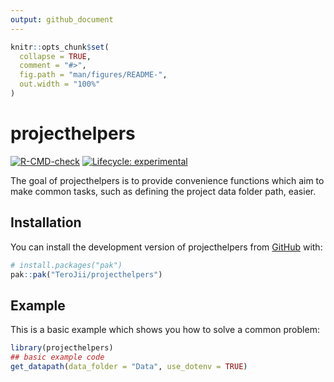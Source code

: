 ```yaml
---
output: github_document
---
```


<!-- README.md is generated from README.Rmd. Please edit that file -->

```r
knitr::opts_chunk$set(
  collapse = TRUE,
  comment = "#>",
  fig.path = "man/figures/README-",
  out.width = "100%"
)
```

# projecthelpers

<!-- badges: start -->
[![R-CMD-check](https://github.com/TeroJii/projecthelpers/actions/workflows/R-CMD-check.yaml/badge.svg)](https://github.com/TeroJii/projecthelpers/actions/workflows/R-CMD-check.yaml)
[![Lifecycle: experimental](https://img.shields.io/badge/lifecycle-experimental-orange.svg)](https://lifecycle.r-lib.org/articles/stages.html#experimental)
<!-- badges: end -->

The goal of projecthelpers is to provide convenience functions which aim to make common tasks, such as defining the project data folder path, easier.

## Installation

You can install the development version of projecthelpers from [GitHub](https://github.com/) with:

``` r
# install.packages("pak")
pak::pak("TeroJii/projecthelpers")
```

## Example

This is a basic example which shows you how to solve a common problem:

```r
library(projecthelpers)
## basic example code
get_datapath(data_folder = "Data", use_dotenv = TRUE)
```

